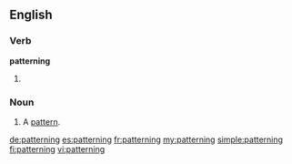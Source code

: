 ==English==

===Verb===
'''patterning'''

# {{present participle of|pattern}}

===Noun===
{{en-noun}}

# A [[pattern]].

[[de:patterning]]
[[es:patterning]]
[[fr:patterning]]
[[my:patterning]]
[[simple:patterning]]
[[fi:patterning]]
[[vi:patterning]]